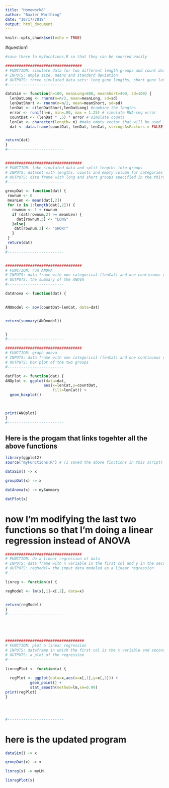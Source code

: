 ```yaml
---
title: "Homework8"
author: "Baxter Worthing"
date: "10/17/2018"
output: html_document
---
```


```r
knitr::opts_chunk$set(echo = TRUE)
```

#question1

```r
#save these to myfucntions.R so that they can be sourced easily

##################################
# FUNCTION: simulate data for two different length groups and count data
# INPUTS: ample size, means and standard deviation
# OUTPUTS: three simulated data sets: long gene lengths, short gene lengths and RNA-seq counts for those genes based on length
#-------------------------

dataSim <- function(n=100, meanLong=800, meanShort=400, sd=100) {
  lenDatLong <- rnorm(n=n/2, mean=meanLong, sd=sd)
  lenDatShort <- rnorm(n=n/2, mean=meanShort, sd=sd)
  lenDat <- c(lenDatShort,lenDatLong) #combine the lengths 
  error <- runif(n=n, min=.80, max = 1.25) # simulate RNA-seq error
  countDat <- (lenDat * .5) * error # simulate counts
  lenCat <- character(length= n) #make empty vector that will be used in next function 
  dat <- data.frame(countDat, lenDat, lenCat, stringsAsFactors = FALSE) #put it all together 


return(dat)
}
#-------------------------


##################################
# FUNCTION: take simulated data and split lengths into groups
# INPUTS: dataset with lengths, counts and empty column for categories (long and short)
# OUTPUTS: data frame with long and short groups specified in the third column 
#-------------------------

groupDat <- function(dat) {
 rownum <- 0
 meanLen <- mean(dat[,2])
 for (x in 1:length(dat[,2])) {
   rownum <- 1 + rownum
   if (dat[rownum,2] >= meanLen) {
     dat[rownum,3] <- "LONG"
   }else{
    dat[rownum,3] <- "SHORT"
   }
 }
 return(dat)
}
#-------------------------


##################################
# FUNCTION: run ANOVA
# INPUTS: data frame with one categorical (lenCat) and one continuous variable (countDat)
# OUTPUTS: the summary of the ANOVA
#-------------------------

datAnova <- function(dat) {
  

ANOmodel <- aov(countDat~lenCat, data=dat)


return(summary(ANOmodel))


}
#-------------------------

##################################
# FUNCTION: graph anova 
# INPUTS: data frame with one categorical (lenCat) and one continuous variable (countDat)
# OUTPUTS: box plot of the two groups
#-------------------------

datPlot <- function(dat) {
ANOplot <- ggplot(data=dat,
                 aes(x=lenCat,y=countDat,
                     fill=lenCat)) +
  geom_boxplot()
 


print(ANOplot)
}
#-------------------------
```
 
## Here is the progam that links togehter all the above functions  
```r

library(ggplot2)
source("myFunctions.R") # (I saved the above finctions in this script)

dataSim() -> x

groupDat(x) -> x

datAnova(x) -> mySummary

datPlot(x) 

```


# now I'm modifying the last two functions so that I'm doing a linear regression instead of ANOVA 
```r
##################################
# FUNCTION: do a linear regression of data
# INPUTS: data frame with x variable in the first col and y in the second
# OUTPUTS: regModel= the input data modeled as a linear regression
#-------------------------

linreg <- function(x) {

regModel <- lm(x[,1]~x[,2], data=x)


return(regModel)
}
#-------------------------





###################################
# FUNCTION: plot a linear regression
# INPUTS: dataframe in which the first col is the x variable and second is the y
# OUTPUTS: a plot of the regression
#-------------------------

linregPlot <- function(x) {
  
  regPlot <- ggplot(data=x,aes(x=x[,1],y=x[,2])) +
           geom_point() +
           stat_smooth(method=lm,se=0.99)  
print(regPlot)
}




#-------------------------

```
# here is the updated program 

```r

dataSim() -> x

groupDat(x) -> x

linreg(x) -> myLM

linregPlot(x)

```